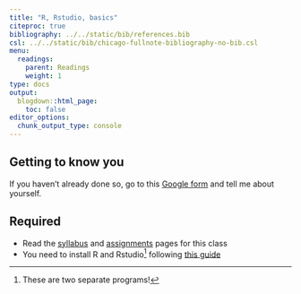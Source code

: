 ```yaml
---
title: "R, Rstudio, basics"
citeproc: true
bibliography: ../../static/bib/references.bib
csl: ../../static/bib/chicago-fullnote-bibliography-no-bib.csl
menu: 
  readings:
    parent: Readings
    weight: 1
type: docs
output:
  blogdown::html_page:
    toc: false
editor_options: 
  chunk_output_type: console
---
```





## Getting to know you

<i class="fa fa-external-link-square-alt" aria-hidden="true"></i> If you haven't already done so, go to this [Google form](https://forms.gle/nTJNBi6zgnB8H1U4A) and tell me about yourself.


## Required

- Read the [syllabus](/syllabus/) and [assignments](/assignment/) pages for this class
- You need to install R and Rstudio^[These are two separate programs!] following [this guide](/reference/install/)